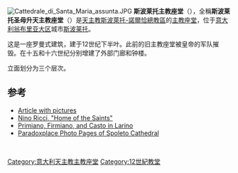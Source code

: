 [[Image:Cattedrale_di_Santa_Maria_assunta.JPG|thumb]]
'''斯波莱托主教座堂'''（{{lang-it|Duomo di Spoleto}}），全稱'''斯波莱托圣母升天主教座堂'''（{{lang-it|Cattedrale di Santa Maria Assunta}}）是[[天主教斯波萊托-諾爾恰總教區|天主教斯波萊托-諾爾恰總教區]]的[[主教座堂|主教座堂]]，位于[[意大利|意大利]][[翁布里亚大区|翁布里亚大区]]城市[[斯波莱托|斯波莱托]]。

这是一座罗曼式建筑，建于12世纪下半叶。此前的旧主教座堂被皇帝的军队摧毁。在十五和十六世纪分别增建了外部门廊和钟楼。

立面划分为三个层次。

==参考==
{{reflist}}
*[http://www.artstudio.it/spoleto/it_201.html Article with pictures] {{Wayback|url=http://www.artstudio.it/spoleto/it_201.html |date=20100628155851 }} {{it icon}}
*[https://web.archive.org/web/20070731214200/http://www.ninoricci.com/HomeOfTheSaints.htm Nino Ricci, "Home of the Saints"]
*[http://vicoduomo.googlepages.com/ Primiano, Firmiano, and Casto in Larino] {{Wayback|url=http://vicoduomo.googlepages.com/ |date=20070613040238 }}
*[https://web.archive.org/web/20070305022130/http://www.paradoxplace.com/Perspectives/Italian%20Images/Montages/Umbria%20%26%20Le%20Marche/Spoleto/Spoleto_Cattedrale_Interior.htm Paradoxplace Photo Pages of Spoleto Cathedral]

{{coord|42|44|07|N|12|44|26|E|type:landmark_source:kolossus-frwiki|display=title}}
<br>
{{Landmarks of Umbria}}
[[Category:意大利天主教主教座堂|Category:意大利天主教主教座堂]]
[[Category:12世紀教堂|Category:12世紀教堂]]